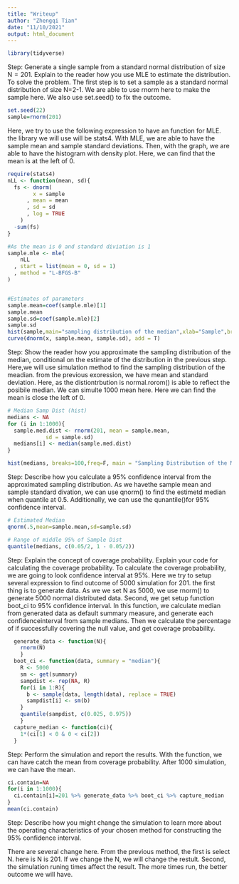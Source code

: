 ```yaml
---
title: "Writeup"
author: "Zhengqi Tian"
date: "11/10/2021"
output: html_document
---
```

```r
library(tidyverse)
```


Step: Generate a single sample from a standard normal distribution of size N = 201. Explain to the reader how you use MLE to estimate the distribution.
To solve the problem. The first step is to set a sample as a standard normal distribution of size N=2-1. We are able to use rnorm here to make the sample here. We also use set.seed() to fix the outcome.
```r
set.seed(22)
sample=rnorm(201)
```

Here, we try to use the following expression to have an function for MLE. the library we will use will be stats4. With MLE, we are able to have the sample mean and sample standard deviations. Then, with the graph, we are able to have the histogram with density plot. Here, we can find that the mean is at the left of 0. 
```r
require(stats4)
nLL <- function(mean, sd){
  fs <- dnorm(
        x = sample
      , mean = mean
      , sd = sd
      , log = TRUE
    ) 
  -sum(fs)
}

#As the mean is 0 and standard diviation is 1
sample.mle <- mle(
    nLL
  , start = list(mean = 0, sd = 1)
  , method = "L-BFGS-B"
)


#Estimates of parameters
sample.mean=coef(sample.mle)[1]
sample.mean
sample.sd=coef(sample.mle)[2]
sample.sd
hist(sample,main="sampling distribution of the median",xlab="Sample",breaks=20,freq=F)
curve(dnorm(x, sample.mean, sample.sd), add = T)
```

Step: Show the reader how you approximate the sampling distribution of the median, conditional on the estimate of the distribution in the previous step.
Here,we will use simulation method to find the sampling distribution of the meadian. from the previous exoression, we have mean and standard deviation. Here, as the distiontrbution is normal.rorom() is able to reflect the posibile median. We can simulte 1000 mean here. Here we can find the mean is close the left of 0.
```r
# Median Samp Dist (hist)
medians <- NA
for (i in 1:1000){
  sample.med.dist <- rnorm(201, mean = sample.mean, 
            sd = sample.sd)
  medians[i] <- median(sample.med.dist)
}

hist(medians, breaks=100,freq=F, main = "Sampling Distribution of the Median", xlab = "Estimated Median")

```

Step: Describe how you calculate a 95% confidence interval from the approximated sampling distribution.
As we havethe sample mean and sample standard divation, we can use qnorm() to find the estimetd median when quantile at 0.5. Additionally, we can use the qunantile()for 95% confidence interval.
```r
# Estimated Median
qnorm(.5,mean=sample.mean,sd=sample.sd)

# Range of middle 95% of Sample Dist
quantile(medians, c(0.05/2, 1 - 0.05/2))
```


Step: Explain the concept of coverage probability. Explain your code for calculating the coverage probability.
To calculate the coverage probability, we are going to look confidence interval at 95%. Here we try to setup several expression to find outcome of 5000 simulation for 201. the first thing is to generate data. As we we set N as 5000, we use rnorm() to generate 5000 normal distributed data. Second, we get setup function boot_ci to 95% confidence interval. In this function, we calculate median from generated data as default summary measure, and generate each confidenceinterval from sample medians. Then we calculate the percentage of if successfully covering the null value, and get coverage probability. 
```r
  generate_data <- function(N){
    rnorm(N) 
    }
  boot_ci <- function(data, summary = "median"){
    R <- 5000
    sm <- get(summary)
    sampdist <- rep(NA, R)
    for(i in 1:R){
      b <- sample(data, length(data), replace = TRUE)
      sampdist[i] <- sm(b)
    }
    quantile(sampdist, c(0.025, 0.975))
    }
  capture_median <- function(ci){
    1*(ci[1] < 0 & 0 < ci[2])
  }

```


Step: Perform the simulation and report the results.
With the function, we can have catch the mean from coverage probability. After 1000 simulation, we can have the mean.


```r
ci.contain=NA
for(i in 1:1000){
  ci.contain[i]=201 %>% generate_data %>% boot_ci %>% capture_median
}
mean(ci.contain)
```


Step: Describe how you might change the simulation to learn more about the operating characteristics of your chosen method for constructing the 95% confidence interval.

There are several change here. From the previous method, the first is select N. here is N is 201. If we change the N, we will change the restult. Second, the simulation runing times affect the result. The more times run, the better outcome we will have. 
